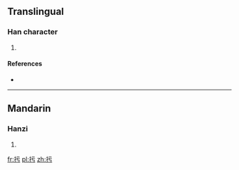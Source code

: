 ==Translingual==

===Han character===
{{Han char|rn=64|rad=手|as=03|sn=6|four=|canj=手一一尸 (QMMS)}}

# {{defn|Han|sort=手03}}

====References====
* {{Han ref|kx=0418.010|dkj=11800|dj=0764.170|hdz=31829.020|uh=625D|ud=25181}}

----

==Mandarin==

===Hanzi===
{{cmn-hanzi|pin=[[kū]] ([[ku1]])|wg=k'u<sup>1</sup>}}

# {{defn|lang=cmn|sort=手03}}

[[fr:扝]]
[[pl:扝]]
[[zh:扝]]